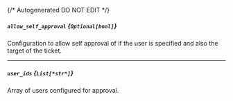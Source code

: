 {/* Autogenerated DO NOT EDIT  */}
##### `allow_self_approval` *{`Optional[bool]`}*
Configuration to allow self approval of if the user is specified and also the target of the ticket.

---
##### `user_ids` *{`List[*str*]`}*
Array of users configured for approval.

